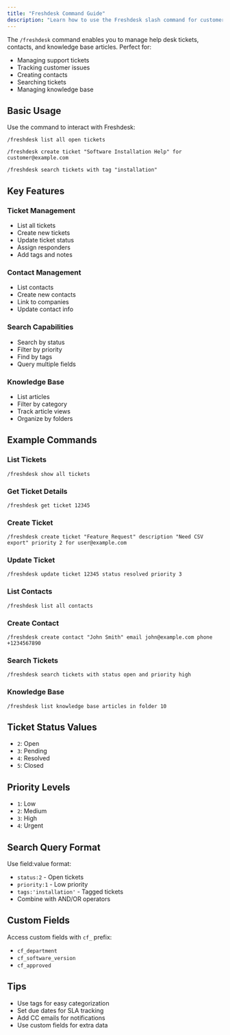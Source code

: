 ```yaml
---
title: "Freshdesk Command Guide"
description: "Learn how to use the Freshdesk slash command for customer support management"
---
```


The `/freshdesk` command enables you to manage help desk tickets, contacts, and knowledge base articles. Perfect for:

- Managing support tickets
- Tracking customer issues
- Creating contacts
- Searching tickets
- Managing knowledge base

## Basic Usage

Use the command to interact with Freshdesk:

```
/freshdesk list all open tickets
```

```
/freshdesk create ticket "Software Installation Help" for customer@example.com
```

```
/freshdesk search tickets with tag "installation"
```

## Key Features

### Ticket Management
- List all tickets
- Create new tickets
- Update ticket status
- Assign responders
- Add tags and notes

### Contact Management
- List contacts
- Create new contacts
- Link to companies
- Update contact info

### Search Capabilities
- Search by status
- Filter by priority
- Find by tags
- Query multiple fields

### Knowledge Base
- List articles
- Filter by category
- Track article views
- Organize by folders

## Example Commands

### List Tickets
```
/freshdesk show all tickets
```

### Get Ticket Details
```
/freshdesk get ticket 12345
```

### Create Ticket
```
/freshdesk create ticket "Feature Request" description "Need CSV export" priority 2 for user@example.com
```

### Update Ticket
```
/freshdesk update ticket 12345 status resolved priority 3
```

### List Contacts
```
/freshdesk list all contacts
```

### Create Contact
```
/freshdesk create contact "John Smith" email john@example.com phone +1234567890
```

### Search Tickets
```
/freshdesk search tickets with status open and priority high
```

### Knowledge Base
```
/freshdesk list knowledge base articles in folder 10
```

## Ticket Status Values
- `2`: Open
- `3`: Pending
- `4`: Resolved
- `5`: Closed

## Priority Levels
- `1`: Low
- `2`: Medium
- `3`: High
- `4`: Urgent

## Search Query Format

Use field:value format:
- `status:2` - Open tickets
- `priority:1` - Low priority
- `tags:'installation'` - Tagged tickets
- Combine with AND/OR operators

## Custom Fields

Access custom fields with `cf_` prefix:
- `cf_department`
- `cf_software_version`
- `cf_approved`

## Tips
- Use tags for easy categorization
- Set due dates for SLA tracking
- Add CC emails for notifications
- Use custom fields for extra data 